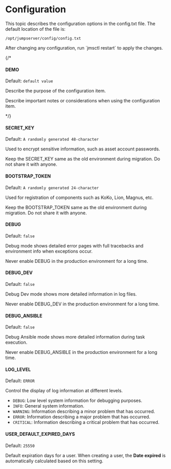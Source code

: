 # Configuration

This topic describes the configuration options in the config.txt file. 
The default location of the file is: 
```
/opt/jumpserver/config/config.txt
```

<Alert type="note">
After changing any configuration, run `jmsctl restart` to apply the changes.
</Alert>

{/* 

#### DEMO

Default: `default value`

Describe the purpose of the configuration item.

Describe important notes or considerations when using the configuration item.

*/}

#### SECRET_KEY
Default: `A randomly generated 48-character`

Used to encrypt sensitive information, such as asset account passwords.

Keep the SECRET_KEY same as the old environment during migration. Do not share it with anyone.

#### BOOTSTRAP_TOKEN
Default: `A randomly generated 24-character`

Used for registration of components such as KoKo, Lion, Magnus, etc.

Keep the BOOTSTRAP_TOKEN same as the old environment during migration. Do not share it with anyone.

#### DEBUG
Default: `false`

Debug mode shows detailed error pages with full tracebacks and environment info when exceptions occur.

Never enable DEBUG in the production environment for a long time.

#### DEBUG_DEV
Default: `false`

Debug Dev mode shows more detailed information in log files.

Never enable DEBUG_DEV in the production environment for a long time.

#### DEBUG_ANSIBLE
Default: `false`

Debug Ansible mode shows more detailed information during task execution.

Never enable DEBUG_ANSIBLE in the production environment for a long time.

#### LOG_LEVEL
Default: `ERROR`

Control the display of log information at different levels.

* `DEBUG`: Low level system information for debugging purposes.
* `INFO`: General system information.
* `WARNING`: Information describing a minor problem that has occurred.
* `ERROR`: Information describing a major problem that has occurred.
* `CRITICAL`: Information describing a critical problem that has occurred.

#### USER_DEFAULT_EXPIRED_DAYS
Default: `25550`

Default expiration days for a user. When creating a user, the **Date expired** is automatically calculated based on this setting.